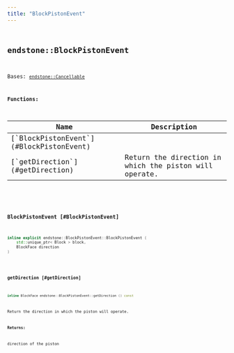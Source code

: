 ```yaml
---
title: "BlockPistonEvent"
---
```


## <code className="doc-symbol doc-symbol-class"/> endstone::BlockPistonEvent

Bases: [`endstone::Cancellable`](classendstone_1_1_cancellable.md)
















**Functions:**

<table>
<thead>
   <tr>
      <th>Name</th>
      <th>Description</th>
   </tr>
</thead>
<tbody>
<tr key="classendstone_1_1_block_piston_event_1a4045e305bbfc65226b898f11a7ec8389">
    <td>[`BlockPistonEvent`](#BlockPistonEvent)</td>
    <td></td>
</tr>
<tr key="classendstone_1_1_block_piston_event_1ae3e821b114d8430fbfba8db2c7fdfa9a">
    <td>[`getDirection`](#getDirection)</td>
    <td>Return the direction in which the piston will operate.</td>
</tr>
</tbody>
</table>

### <code className="doc-symbol doc-symbol-function"/> BlockPistonEvent [#BlockPistonEvent]

```cpp
inline explicit endstone::BlockPistonEvent::BlockPistonEvent (
    std::unique_ptr< Block > block,
    BlockFace direction
) 
```
### <code className="doc-symbol doc-symbol-function"/> getDirection [#getDirection]

```cpp
inline BlockFace endstone::BlockPistonEvent::getDirection () const
```

Return the direction in which the piston will operate.





**Returns:**

direction of the piston 





        